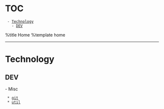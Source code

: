 = TOC =
  - [[#Technology|Technology]]
    - [[#Technology#DEV|DEV]]

%title Home
%template home

----

= Technology =
== DEV ==
- Misc
  * [[dev/git|git]] 
  * [[dev/util|util]] 

